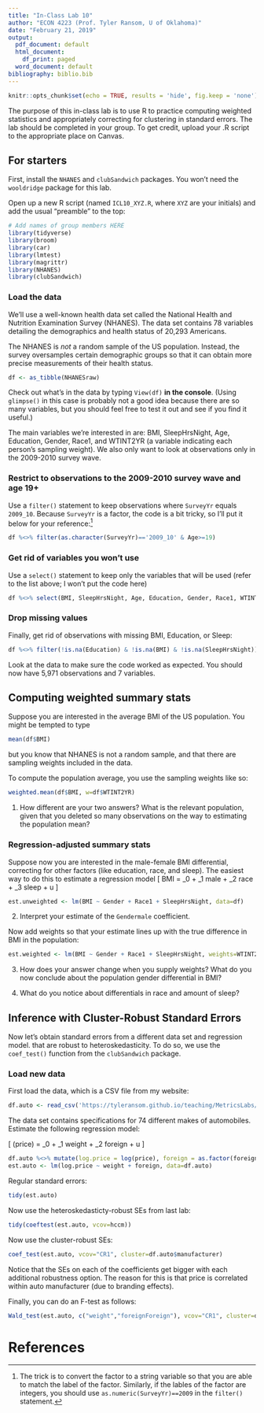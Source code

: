 ```yaml
---
title: "In-Class Lab 10"
author: "ECON 4223 (Prof. Tyler Ransom, U of Oklahoma)"
date: "February 21, 2019"
output:
  pdf_document: default
  html_document:
    df_print: paged
  word_document: default
bibliography: biblio.bib
---
```


```r
knitr::opts_chunk$set(echo = TRUE, results = 'hide', fig.keep = 'none')
```

The purpose of this in-class lab is to use R to practice computing weighted statistics and appropriately correcting for clustering in standard errors. The lab should be completed in your group. To get credit, upload your .R script to the appropriate place on Canvas. 

## For starters
First, install the `NHANES` and `clubSandwich` packages. You won't need the `wooldridge` package for this lab.

Open up a new R script (named `ICL10_XYZ.R`, where `XYZ` are your initials) and add the usual "preamble" to the top:
```r
# Add names of group members HERE
library(tidyverse)
library(broom)
library(car)
library(lmtest)
library(magrittr)
library(NHANES)
library(clubSandwich)
```

### Load the data
We'll use a well-known health data set called the National Health and Nutrition Examination Survey (NHANES). The data set contains 78 variables detailing the demographics and health status of 20,293 Americans. 

The NHANES is *not* a random sample of the US population. Instead, the survey oversamples certain demographic groups so that it can obtain more precise measurements of their health status.

```r
df <- as_tibble(NHANESraw)
```

Check out what's in the data by typing `View(df)` **in the console**. (Using `glimpse()` in this case is probably not a good idea because there are so many variables, but you should feel free to test it out and see if you find it useful.)

The main variables we're interested in are: BMI, SleepHrsNight, Age, Education, Gender, Race1, and WTINT2YR (a variable indicating each person's sampling weight). We also only want to look at observations only in the 2009-2010 survey wave.

### Restrict to observations to the 2009-2010 survey wave and age 19+
Use a `filter()` statement to keep observations where `SurveyYr` equals `2009_10`. Because `SurveyYr` is a factor, the code is a bit tricky, so I'll put it below for your reference:[^1]
```r
df %<>% filter(as.character(SurveyYr)=='2009_10' & Age>=19)
```

### Get rid of variables you won't use
Use a `select()` statement to keep only the variables that will be used (refer to the list above; I won't put the code here)
```r
df %<>% select(BMI, SleepHrsNight, Age, Education, Gender, Race1, WTINT2YR)
```

### Drop missing values
Finally, get rid of observations with missing BMI, Education, or Sleep:
```r
df %<>% filter(!is.na(Education) & !is.na(BMI) & !is.na(SleepHrsNight))
```

Look at the data to make sure the code worked as expected. You should now have 5,971 observations and 7 variables.

## Computing weighted summary stats
Suppose you are interested in the average BMI of the US population. You might be tempted to type
```r
mean(df$BMI)
```
but you know that NHANES is not a random sample, and that there are sampling weights included in the data.

To compute the population average, you use the sampling weights like so:

```r
weighted.mean(df$BMI, w=df$WTINT2YR)
```

1. How different are your two answers? What is the relevant population, given that you deleted so many observations on the way to estimating the population mean? 

### Regression-adjusted summary stats
Suppose now you are interested in the male-female BMI differential, correcting for other factors (like education, race, and sleep). The easiest way to do this to estimate a regression model
\[
BMI = \beta_0 + \beta_1 male + \beta_2 race + \beta_3 sleep + u
\]
```r
est.unweighted <- lm(BMI ~ Gender + Race1 + SleepHrsNight, data=df)
```

2. Interpret your estimate of the `Gendermale` coefficient.

Now add weights so that your estimate lines up with the true difference in BMI in the population:
```r
est.weighted <- lm(BMI ~ Gender + Race1 + SleepHrsNight, weights=WTINT2YR, data=df)
```

3. How does your answer change when you supply weights? What do you now conclude about the population gender differential in BMI?

4. What do you notice about differentials in race and amount of sleep?

## Inference with Cluster-Robust Standard Errors
Now let's obtain standard errors from a different data set and regression model. that are robust to heteroskedasticity. To do so, we use the `coef_test()` function from the `clubSandwich` package.

### Load new data
First load the data, which is a CSV file from my website:
```r
df.auto <- read_csv('https://tyleransom.github.io/teaching/MetricsLabs/auto.csv')
```

The data set contains specifications for 74 different makes of automobiles. Estimate the following regression model:

\[
\log(price) = \beta_0 + \beta_1 weight + \beta_2 foreign + u
\]

```r
df.auto %<>% mutate(log.price = log(price), foreign = as.factor(foreign))
est.auto <- lm(log.price ~ weight + foreign, data=df.auto)
```

Regular standard errors:
```r
tidy(est.auto)
```

Now use the heteroskedasticty-robust SEs from last lab:
```r
tidy(coeftest(est.auto, vcov=hccm))
```

Now use the cluster-robust SEs:
```r
coef_test(est.auto, vcov="CR1", cluster=df.auto$manufacturer)
```

Notice that the SEs on each of the coefficients get bigger with each additional robustness option. The reason for this is that price is correlated within auto manufacturer (due to branding effects).

Finally, you can do an F-test as follows:
```r
Wald_test(est.auto, c("weight","foreignForeign"), vcov="CR1", cluster=df.auto$manufacturer)
```

# References

[^1]: The trick is to convert the factor to a string variable so that you are able to match the label of the factor. Similarly, if the lables of the factor are integers, you should use `as.numeric(SurveyYr)==2009` in the `filter()` statement.
